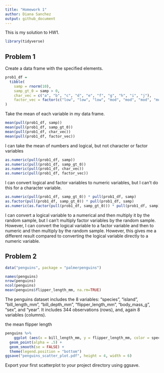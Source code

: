 ```yaml
---
title: "Homework 1"
author: Diana Sanchez
output: github_document
---
```


This is my solution to HW1.

``` r
library(tidyverse)
```


## Problem 1

Create a data frame with the specified elements.

```r
prob1_df =
  tibble(
    samp = rnorm(10),
    samp_gt_0 = samp > 0,
    char_vec = c("a", "b", "c", "d", "e", "f", "g", "h", "i", "j"),
    factor_vec = factor(c("low", "low", "low", "mod", "mod", "mod", "mod", "high", "high", "high"))
)
```

Take the mean of each variable in my data frame.

```r
mean(pull(prob1_df, samp))
mean(pull(prob1_df, samp_gt_0))
mean(pull(prob1_df, char_vec))
mean(pull(prob1_df, factor_vec))
```

I can take the mean of numbers and logical, but not character or factor variables

```r
as.numeric(pull(prob1_df, samp))
as.numeric(pull(prob1_df, samp_gt_0))
as.numeric(pull(prob1_df, char_vec))
as.numeric(pull(prob1_df, factor_vec))
```

I can convert logical and factor variables to numeric variables, but I can't do this for a character variable.

```r
as.numeric(pull(prob1_df, samp_gt_0)) * pull(prob1_df, samp)
as.factor(pull(prob1_df, samp_gt_0)) * pull(prob1_df, samp)
as.numeric(as.factor(pull(prob1_df, samp_gt_0))) * pull(prob1_df, samp)
```

I can convert a logical variable to a numerical and then multiply it by the random sample, but I can't multiply factor variables by the random sample. However, I can convert the logical variable to a factor variable and then to numeric and then multiply by the random sample. However, this gives me a different result compared to converting the logical variable directly to a numeric variable.

## Problem 2

```r
data("penguins", package = "palmerpenguins")

names(penguins)
nrow(penguins)
ncol(penguins)
mean(penguins$flipper_length_mm, na.rm=TRUE)

```

The penguins dataset includes the 8 variables: "species", "island", "bill_length_mm", "bill_depth_mm", "flipper_length_mm", "body_mass_g", "sex", and "year". It includes 344 observations (rows), and, again 8 variables (columns). 

the mean flipper length


```r
penguins %>%
    ggplot (aes(x = bill_length_mm, y = flipper_length_mm, color = species)) +
  geom_point(alpha = .5) +
  geom_smooth(se = FALSE) +
  theme(legend.position = "bottom")
ggsave("penguins_scatter_plot.pdf", height = 4, width = 6)
```

Export your first scatterplot to your project directory using ggsave.






